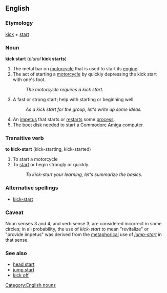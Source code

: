 ==English==

{{wikipedia}}
===Etymology===
[[kick]] + [[start]]

===Noun===
'''kick start''' (''plural'' '''kick starts''')

#The metal bar on [[motorcycle]] that is used to start its [[engine]].
#The act of starting a [[motorcycle]] by quickly depressing the kick start with one's foot.
#:''The motorcycle requires a kick start.''
#A fast or strong start; help with starting or beginning well.
#:''As a kick start for the group, let's write up some ideas.''
#An [[impetus]] that starts or [[restart]]s some [[process]].
#The [[boot disk]] needed to start a [[w:Amiga|Commodore Amiga]] computer.

===Transitive verb===
'''to kick-start''' (kick-starting, kick-started)

#To start a motorcycle
#To [[start]] or begin strongly or quickly.
#:''To kick-start your learning, let's summarize the basics.''
===Alternative spellings===
*[[kick-start]]

===Caveat===
Noun senses 3 and 4, and verb sense 3, are considered incorrect in some circles; in all probability, the use of ''kick-start'' to mean "revitalize" or "provide impetus" was derived from the [[metaphor]]ical use of ''[[jump-start]]'' in that sense.

===See also===
*[[head start]]
*[[jump start]]
*[[kick off]]
[[Category:English nouns]]